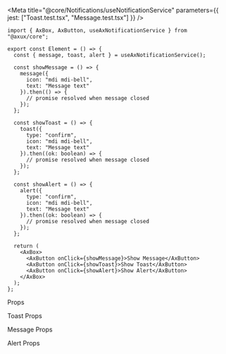 
<Meta
  title="@core/Notifications/useNotificationService"
  parameters={{ jest: ["Toast.test.tsx", "Message.test.tsx"] }}
/>

<Title>Notifications</Title>

<Description of={useAxNotificationService} />

<div className="ax-margin--b--lg" />

```tsx
import { AxBox, AxButton, useAxNotificationService } from "@axux/core";

export const Element = () => {
  const { message, toast, alert } = useAxNotificationService();

  const showMessage = () => {
    message({
      icon: "mdi mdi-bell",
      text: "Message text"
    }).then(() => {
      // promise resolved when message closed
    });
  };

  const showToast = () => {
    toast({
      type: "confirm",
      icon: "mdi mdi-bell",
      text: "Message text"
    }).then((ok: boolean) => {
      // promise resolved when message closed
    });
  };

  const showAlert = () => {
    alert({
      type: "confirm",
      icon: "mdi mdi-bell",
      text: "Message text"
    }).then((ok: boolean) => {
      // promise resolved when message closed
    });
  };

  return (
    <AxBox>
      <AxButton onClick={showMessage}>Show Message</AxButton>
      <AxButton onClick={showToast}>Show Toast</AxButton>
      <AxButton onClick={showAlert}>Show Alert</AxButton>
    </AxBox>
  );
};
```

<Heading>Props</Heading>

<Subheading>Toast Props</Subheading>

<ArgsTable of={AxToast} sort="requiredFirst" />

<Subheading>Message Props</Subheading>

<ArgsTable of={AxMessage} sort="requiredFirst" />

<Subheading>Alert Props</Subheading>

<ArgsTable of={AxAlert} sort="requiredFirst" />
